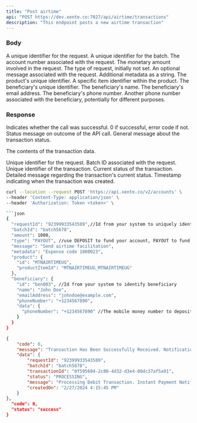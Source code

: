 ```yaml
---
title: "Post airtime"
api: "POST https://dev.xente.co:7027/api/airtime/transactions"
description: "This endpoint posts a new airtime transaction"
---
```


### Body

<ParamField body="requestId" type="string">
  A unique identifier for the request.
</ParamField>

<ParamField body="batchId" type="string">
  A unique identifier for the batch.
</ParamField>

<ParamField body="accountNumber" type="string">
  The account number associated with the request.
</ParamField>

<ParamField body="amount" type="number">
  The monetary amount involved in the request.
</ParamField>

<ParamField body="type" type="string">
  The type of request, initially not set.
</ParamField>

<ParamField body="message" type="string">
  An optional message associated with the request.
</ParamField>

<ParamField body="metadata" type="string">
  Additional metadata as a string.
</ParamField>

<ParamField body="product.id" type="string">
  The product's unique identifier.
</ParamField>

<ParamField body="product.productItemId" type="string">
  A specific item identifier within the product.
</ParamField>

<ParamField body="beneficiary.id" type="string">
  The beneficiary's unique identifier.
</ParamField>

<ParamField body="beneficiary.name" type="string">
  The beneficiary's name.
</ParamField>

<ParamField body="beneficiary.emailAddress" type="string">
  The beneficiary's email address.
</ParamField>

<ParamField body="beneficiary.phoneNumber" type="string">
  The beneficiary's phone number.
</ParamField>

<ParamField body="beneficiary.data.phoneNumber" type="string">
  Another phone number associated with the beneficiary, potentially for different purposes.
</ParamField>

### Response

<ResponseField name="code" type="number">
  Indicates whether the call was successful. 0 if successful, error code if not.
</ResponseField>

<ResponseField name="status" type="string">
  Status message on outcome of the API call.
</ResponseField>

<ResponseField name="message" type="string">
  General message about the transaction status.
</ResponseField>

<ResponseField name="data" type="object">

The contents of the transaction data.

<Expandable title="Toggle object">

<ResponseField name="requestId" type="string">
  Unique identifier for the request.
</ResponseField>

<ResponseField name="batchId" type="string">
  Batch ID associated with the request.
</ResponseField>

<ResponseField name="transactionId" type="string">
  Unique identifier of the transaction.
</ResponseField>

<ResponseField name="status" type="string">
  Current status of the transaction.
</ResponseField>

<ResponseField name="message" type="string">
  Detailed message regarding the transaction's current status.
</ResponseField>

<ResponseField name="createdOn" type="string">
  Timestamp indicating when the transaction was created.
</ResponseField>

</Expandable>

</ResponseField>


<RequestExample>

```bash Example Request
curl --location --request POST 'https://api.xente.co/v2/accounts' \
--header 'Content-Type: application/json' \
--header 'Authorization: Token <token>' \

```json
{
  "requestId": "92399933543589",//Id from your system to uniquely identify the transaction
  "batchId": "batch5678",
  "amount": 1000,
  "type": "PAYOUT", //use DEPOSIT to fund your account, PAYOUT to fund other accounts
  "message": "Send airtime facilitation",
  "metadata": "Expense code 1000023",
  "product": {
    "id": "MTNAIRTIMEUG",
    "productItemId": "MTNAIRTIMEUG_MTNAIRTIMEUG" 
  },
  "beneficiary": {
    "id": "ben003", //Id from your system to identify beneficiary
    "name": "John Doe",
    "emailAddress": "johndoe@example.com",
    "phoneNumber": "+1234567890", 
    "data": {
      "phoneNumber": "+1234567890" //The mobile money number to deposit or remove funds from
    }
  }
}
```
</RequestExample>

<ResponseExample>

```json Response
{
    "code": 0,
    "message": "Transaction Has Been Successfully Received. Notification Will Be Sent Shortly",
    "data": {
        "requestId": "92399933543589",
        "batchId": "batch5678",
        "transactionId": "0f595604-2c80-4d32-d3e4-08dc37af5a91",
        "status": "PROCESSING",
        "message": "Processing Debit Transaction. Instant Payment Notification will be sent shortly",
        "createdOn": "2/27/2024 4:15:45 PM"
    }
},
  "code": 0,
  "status": "success"
}
```

</ResponseExample>
